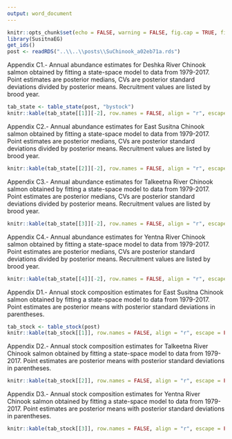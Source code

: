 ```yaml
---
output: word_document
---
```


```r
knitr::opts_chunk$set(echo = FALSE, warning = FALSE, fig.cap = TRUE, fig.align = 'center')
library(SusitnaEG)
get_ids()
post <- readRDS("..\\..\\posts\\SuChinook_a02eb71a.rds")
```

Appendix C1.- Annual abundance estimates for Deshka River Chinook salmon obtained by fitting a state-space model to data from 1979-2017. Point estimates are posterior medians, CVs are posterior standard deviations divided by posterior means.  Recruitment values are listed by brood year.  
```r
tab_state <- table_state(post, "bystock")
knitr::kable(tab_state[[1]][-2], row.names = FALSE, align = "r", escape = FALSE)
```

Appendix C2.- Annual abundance estimates for East Susitna Chinook salmon obtained by fitting a state-space model to data from 1979-2017. Point estimates are posterior medians, CVs are posterior standard deviations divided by posterior means.  Recruitment values are listed by brood year.  
```r
knitr::kable(tab_state[[2]][-2], row.names = FALSE, align = "r", escape = FALSE)
```

Appendix C3.- Annual abundance estimates for Talkeetna River Chinook salmon obtained by fitting a state-space model to data from 1979-2017. Point estimates are posterior medians, CVs are posterior standard deviations divided by posterior means.  Recruitment values are listed by brood year.  
```r
knitr::kable(tab_state[[3]][-2], row.names = FALSE, align = "r", escape = FALSE)
```

Appendix C4.- Annual abundance estimates for Yentna River Chinook salmon obtained by fitting a state-space model to data from 1979-2017. Point estimates are posterior medians, CVs are posterior standard deviations divided by posterior means.  Recruitment values are listed by brood year.  
```r
knitr::kable(tab_state[[4]][-2], row.names = FALSE, align = "r", escape = FALSE)
```

Appendix D1.- Annual stock composition estimates for East Susitna Chinook salmon obtained by fitting a state-space model to data from 1979-2017. Point estimates are posterior means with posterior standard deviations in parentheses.  
```r
tab_stock <- table_stock(post)
knitr::kable(tab_stock[[1]], row.names = FALSE, align = "r", escape = FALSE)
```

Appendix D2.- Annual stock composition estimates for Talkeetna River Chinook salmon obtained by fitting a state-space model to data from 1979-2017. Point estimates are posterior means with posterior standard deviations in parentheses.  
```r
knitr::kable(tab_stock[[2]], row.names = FALSE, align = "r", escape = FALSE)
```

Appendix D3.- Annual stock composition estimates for Yentna River Chinook salmon obtained by fitting a state-space model to data from 1979-2017. Point estimates are posterior means with posterior standard deviations in parentheses.  
```r
knitr::kable(tab_stock[[3]], row.names = FALSE, align = "r", escape = FALSE)
```